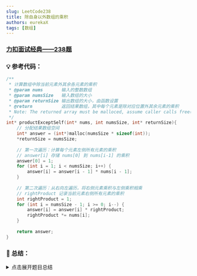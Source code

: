```yaml
---
slug: LeetCode238
title: 除自身以外数组的乘积
authors: eurekaX
tags: [数组]
---
```



### <B2>[力扣面试经典——238题](https://leetcode.cn/problems/product-of-array-except-self/description/?envType=study-plan-v2&envId=top-interview-150 "力扣")</B2>

<!-- truncate -->


### 💡 参考代码：

```c
/**
 * 计算数组中除当前元素外其余各元素的乘积
 * @param nums       输入的整数数组
 * @param numsSize   输入数组的大小
 * @param returnSize 输出数组的大小，由函数设置
 * @return           返回结果数组，其中每个元素是除对应位置外其余元素的乘积
 * Note: The returned array must be malloced, assume caller calls free().
 */
int* productExceptSelf(int* nums, int numsSize, int* returnSize){
    // 分配结果数组空间
    int* answer = (int*)malloc(numsSize * sizeof(int));
    *returnSize = numsSize;
    
    // 第一次遍历：计算每个元素左侧所有元素的乘积
    // answer[i] 存储 nums[0] 到 nums[i-1] 的乘积
    answer[0] = 1;
    for (int i = 1; i < numsSize; i++) {
        answer[i] = answer[i - 1] * nums[i - 1];
    }
    
    // 第二次遍历：从右向左遍历，将右侧元素乘积与左侧乘积相乘
    // rightProduct 记录当前元素右侧所有元素的乘积
    int rightProduct = 1;
    for (int i = numsSize - 1; i >= 0; i--) {
        answer[i] = answer[i] * rightProduct;
        rightProduct *= nums[i];
    }
    
    return answer;
}
```

### 📖 总结：

<details>
<summary>点击展开题目总结</summary>
# 🤔 除自身以外数组的乘积

---

## 1️⃣ 题目核心信息

🎯 **功能描述**：计算数组中除当前元素外其余各元素的乘积，不使用除法并在O(n)时间复杂度内完成

📥 **输入输出**：
- **输入**：`nums`整数数组，`numsSize`数组长度
- **输出**：返回新数组，其中每个元素是除对应位置外其余元素的乘积

---

## 2️⃣ 实现原理

💡 **核心思路**：利用前缀乘积和后缀乘积的思想，将每个位置的结果分解为左侧元素乘积与右侧元素乘积的乘积

📋 **实现步骤**：
1. 第一次遍历从左到右，计算每个位置左侧所有元素的乘积并存储
2. 初始化右侧乘积变量为1
3. 第二次遍历从右到左，将每个位置的左侧乘积与右侧乘积相乘
4. 在遍历过程中动态更新右侧乘积值

---

## 3️⃣ 关键点解析

### 🎯 代码技巧
- 利用输出数组存储左侧乘积，节省额外空间
- 使用单变量跟踪右侧乘积，避免额外数组存储
- 两次单层循环实现O(n)时间复杂度

## 4️⃣ 使用场景

### ✅ 适用情况：
- 需要计算数组元素间乘积关系的场景
- 不能使用除法运算的情况
- 对空间复杂度有严格要求的场景

### ⚠️ 前提条件：
- 输入数组至少包含两个元素
- 数组中元素的前缀和后缀乘积在32位整数范围内

## 5️⃣ 复杂度分析

- ⏱️ 时间复杂度：O(n)，需要遍历数组两次

- 💾 空间复杂度：O(1)，不考虑输出数组的情况下只使用常数额外空间

## 6️⃣ 注意事项

### 🚩 边界情况：
- 数组中包含0元素的情况
- 数组长度为2的最小情况
- 正负数混合的情况

### 💥 易错点：
- 忘记设置returnSize参数
- 混淆左侧乘积和右侧乘积的计算方向
- 内存分配后忘记检查是否成功

## 7️⃣ 补充说明

**算法原理解析**

```c
int* productExceptSelf(int* nums, int numsSize, int* returnSize){
    // 分配结果数组空间
    int* answer = (int*)malloc(numsSize * sizeof(int));
    *returnSize = numsSize;
    
    // 第一次遍历：计算每个元素左侧所有元素的乘积
    // answer[i] 存储 nums[0] 到 nums[i-1] 的乘积
    answer[0] = 1;
    for (int i = 1; i < numsSize; i++) {
        answer[i] = answer[i - 1] * nums[i - 1];
    }
    
    // 第二次遍历：从右向左遍历，将右侧元素乘积与左侧乘积相乘
    // rightProduct 记录当前元素右侧所有元素的乘积
    int rightProduct = 1;
    for (int i = numsSize - 1; i >= 0; i--) {
        answer[i] = answer[i] * rightProduct;
        rightProduct *= nums[i];
    }
    
    return answer;
}
```

这个算法的巧妙之处在于分而治之的思想，让我用更直观的方式来解释：

**核心思想**

对于数组中任意位置 i，我们要求的结果是：
```
result[i] = (nums[0] × nums[1] × ... × nums[i-1]) × (nums[i+1] × ... × nums[n-1])
```
也就是：**左侧所有元素的乘积** × **右侧所有元素的乘积**

**为什么这样做是正确的？**

**第一次遍历：计算左侧乘积**

```c
answer[i] = nums[0] × nums[1] × ... × nums[i-1]
```
对于 `nums = [1, 2, 3, 4]`：

- `answer[0] = 1` (左侧无元素)
- `answer[1] = 1` (左侧: nums[0] = 1)
- `answer[2] = 1×2 = 2` (左侧: nums[0]×nums[1] = 1×2)
- `answer[3] = 1×2×3 = 6` (左侧: nums[0]×nums[1]×nums[2] = 1×2×3)

**第二次遍历：乘以右侧乘积**

使用 `rightProduct` 变量从右往左累积右侧元素乘积：

- 当处理 `answer[3]` 时：右侧无元素，`rightProduct = 1`
  - `answer[3] = 6 × 1 = 6`
- 当处理 `answer[2]` 时：右侧只有 nums[3] = 4，`rightProduct = 4`
  - `answer[2] = 2 × 4 = 8`
- 当处理 `answer[1]` 时：右侧是 nums[2]×nums[3] = 3×4 = 12，`rightProduct = 12`
  - `answer[1] = 1 × 12 = 12`
- 当处理 `answer[0]` 时：右侧是 nums[1]×nums[2]×nums[3] = 2×3×4 = 24，`rightProduct = 24`
  - `answer[0] = 1 × 24 = 24`

**关键洞察**

这个算法的精妙在于：

1. **空间复用**：用结果数组 `answer` 先存储左侧乘积，避免额外空间
2. **累积计算**：`rightProduct` 在遍历过程中逐步累积右侧乘积
3. **时机把握**：在更新 `rightProduct` 之前先完成当前元素的计算

**数学验证**

对于任意位置 i：

- 第一次遍历后：`answer[i] = 左侧乘积`
- 第二次遍历时：`answer[i] = answer[i] × rightProduct = 左侧乘积 × 右侧乘积`

这就是所求的结果！
</details>
